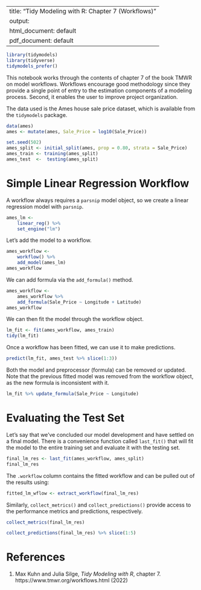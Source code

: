 
---
title: "Tidy Modeling with R: Chapter 7 (Workflows)"
output:
  html_document: default
  pdf_document: default
---

```r
library(tidymodels)
library(tidyverse)
tidymodels_prefer()
```

This notebook works through the contents of chapter 7 of the book TMWR on model workflows. Workflows encourage good methodology since they provide a single point of entry to the estimation components of a modeling process.  Second, it enables the user to improve project organization.

The data used is the Ames house sale price dataset, which is available from the `tidymodels` package.
```r
data(ames)
ames <- mutate(ames, Sale_Price = log10(Sale_Price))

set.seed(502)
ames_split <- initial_split(ames, prop = 0.80, strata = Sale_Price)
ames_train <- training(ames_split)
ames_test  <-  testing(ames_split)
```

# Simple Linear Regression Workflow

A workflow always requires a `parsnip` model object, so we create a linear regression model with `parsnip`.
```r
ames_lm <-
    linear_reg() %>%
    set_engine("lm")
```

Let's add the model to a workflow.
```r
ames_workflow <- 
    workflow() %>%
    add_model(ames_lm)
ames_workflow
```

We can add formula via the `add_formula()` method.
```r
ames_workflow <-
    ames_workflow %>%
    add_formula(Sale_Price ~ Longitude + Latitude)
ames_workflow
```

We can then fit the model through the workflow object.
```r
lm_fit <- fit(ames_workflow, ames_train)
tidy(lm_fit)
```

Once a workflow has been fitted, we can use it to make predictions.
```r
predict(lm_fit, ames_test %>% slice(1:3))
```

Both the model and preprocessor (formula) can be removed or updated. Note that the previous fitted model was removed from the workflow object, as the new formula is inconsistent with it.
```r
lm_fit %>% update_formula(Sale_Price ~ Longitude)
```

# Evaluating the Test Set

Let's say that we've concluded our model development and have settled on a final model. There is a convenience function called `last_fit()` that will fit the model to the entire training set and evaluate it with the testing set.
```r
final_lm_res <- last_fit(ames_workflow, ames_split)
final_lm_res
```

The `.workflow` column contains the fitted workflow and can be pulled out of the results using:

```r
fitted_lm_wflow <- extract_workflow(final_lm_res)
```

Similarly, `collect_metrics()` and `collect_predictions()` provide access to the performance metrics and predictions, respectively.

```r
collect_metrics(final_lm_res)
```

```r
collect_predictions(final_lm_res) %>% slice(1:5)
```


# References

  1. Max Kuhn and Julia Silge, _Tidy Modeling with R_, chapter 7. https://www.tmwr.org/workflows.html (2022)
